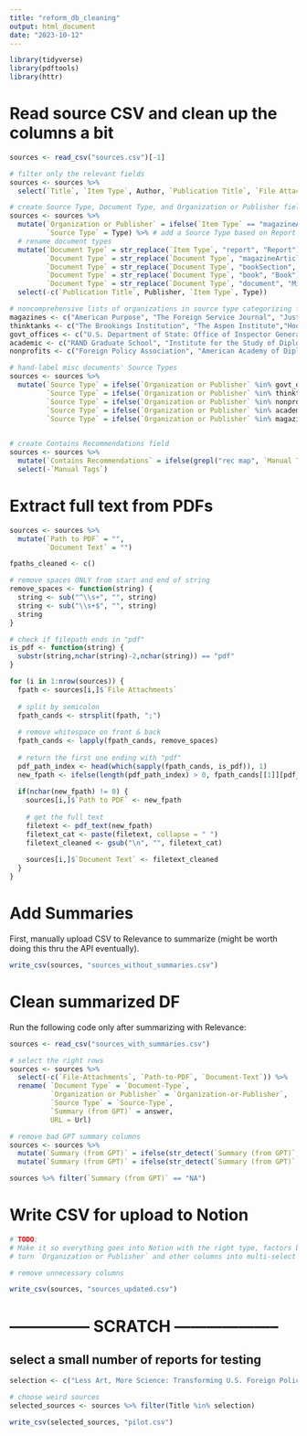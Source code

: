 ```yaml
---
title: "reform_db_cleaning"
output: html_document
date: "2023-10-12"
---
```


```r
library(tidyverse)
library(pdftools)
library(httr)
```

# Read source CSV and clean up the columns a bit
```r
sources <- read_csv("sources.csv")[-1]

# filter only the relevant fields
sources <- sources %>% 
  select(`Title`, `Item Type`, Author, `Publication Title`, `File Attachments`, Url, Date, Publisher, Type, `Manual Tags`)

# create Source Type, Document Type, and Organization or Publisher fields
sources <- sources %>%
  mutate(`Organization or Publisher` = ifelse(`Item Type` == "magazineArticle", `Publication Title`, Publisher), # combine Publication Title and Publisher to Organization or Publisher
         `Source Type` = Type) %>% # add a Source Type based on Report Type parameter from Zotero
  # rename document types
  mutate(`Document Type` = str_replace(`Item Type`, "report", "Report"),
         `Document Type` = str_replace(`Document Type`, "magazineArticle", "Op-Ed"),
         `Document Type` = str_replace(`Document Type`, "bookSection", "Book Section"),
         `Document Type` = str_replace(`Document Type`, "book", "Book"),
         `Document Type` = str_replace(`Document Type`, "document", "Misc Document")) %>%
  select(-c(`Publication Title`, Publisher, `Item Type`, Type))

# noncomprehensive lists of organizations in source type categorizing for assigning Source Type to various sources that do not have them via Zotero
magazines <- c("American Purpose", "The Foreign Service Journal", "Just Security", "Foreign Policy", "Democracy Journal", "Responsible Statecraft", "Foreign Affairs")
thinktanks <- c("The Brookings Institution", "The Aspen Institute","Hoover Institution Press, Stanford University", "RAND Corporation")
govt_offices <- c("U.S. Department of State: Office of Inspector General", "U.S. Department of State")
academic <- c("RAND Graduate School", "Institute for the Study of Diplomacy", "Penn State University Press")
nonprofits <- c("Foreign Policy Association", "American Academy of Diplomacy")

# hand-label misc documents' Source Types
sources <- sources %>% 
  mutate(`Source Type` = ifelse(`Organization or Publisher` %in% govt_offices, "Government Office", `Source Type`),
         `Source Type` = ifelse(`Organization or Publisher` %in% thinktanks, "Think Tank", `Source Type`),
         `Source Type` = ifelse(`Organization or Publisher` %in% nonprofits, "Nonprofit", `Source Type`),
         `Source Type` = ifelse(`Organization or Publisher` %in% academic, "Academic", `Source Type`),
         `Source Type` = ifelse(`Organization or Publisher` %in% magazines, "News Media",`Source Type`))
      

# create Contains Recommendations field
sources <- sources %>% 
  mutate(`Contains Recommendations` = ifelse(grepl("rec map", `Manual Tags`), "TRUE", "FALSE")) %>%
  select(-`Manual Tags`)
```


# Extract full text from PDFs
```r
sources <- sources %>% 
  mutate(`Path to PDF` = "",
         `Document Text` = "")

fpaths_cleaned <- c()

# remove spaces ONLY from start and end of string
remove_spaces <- function(string) {
  string <- sub("^\\s+", "", string)
  string <- sub("\\s+$", "", string)
  string
}

# check if filepath ends in "pdf"
is_pdf <- function(string) {
  substr(string,nchar(string)-2,nchar(string)) == "pdf"
}

for (i in 1:nrow(sources)) {
  fpath <- sources[i,]$`File Attachments`
  
  # split by semicolon
  fpath_cands <- strsplit(fpath, ";")
  
  # remove whitespace on front & back
  fpath_cands <- lapply(fpath_cands, remove_spaces)
  
  # return the first one ending with "pdf"
  pdf_path_index <- head(which(sapply(fpath_cands, is_pdf)), 1)
  new_fpath <- ifelse(length(pdf_path_index) > 0, fpath_cands[[1]][pdf_path_index], "")
  
  if(nchar(new_fpath) != 0) {
    sources[i,]$`Path to PDF` <- new_fpath
    
    # get the full text
    filetext <- pdf_text(new_fpath)
    filetext_cat <- paste(filetext, collapse = " ")
    filetext_cleaned <- gsub("\n", "", filetext_cat)
    
    sources[i,]$`Document Text` <- filetext_cleaned
  }
}
```


# Add Summaries
First, manually upload CSV to Relevance to summarize (might be worth doing this thru the API eventually).
```r
write_csv(sources, "sources_without_summaries.csv")
```


# Clean summarized DF
Run the following code only after summarizing with Relevance:

```r
sources <- read_csv("sources_with_summaries.csv")

# select the right rows
sources <- sources %>% 
  select(-c(`File-Attachments`, `Path-to-PDF`, `Document-Text`)) %>%
  rename( `Document Type` = `Document-Type`,
          `Organization or Publisher` = `Organization-or-Publisher`,
          `Source Type` = `Source-Type`,
          `Summary (from GPT)` = answer,
          URL = Url)

# remove bad GPT summary columns
sources <- sources %>% 
  mutate(`Summary (from GPT)` = ifelse(str_detect(`Summary (from GPT)`, "Discusses the document, which is titled"), "", `Summary (from GPT)`)) %>%
  mutate(`Summary (from GPT)` = ifelse(str_detect(`Summary (from GPT)`, "NA"), "", `Summary (from GPT)`)) 

sources %>% filter(`Summary (from GPT)` == "NA")

```


# Write CSV for upload to Notion
```r
# TODO:
# Make it so everything goes into Notion with the right type, factors broken down correctly, etc.
# turn `Organization or Publisher` and other columns into multi-select type beat (factor?)

# remove unnecessary columns

write_csv(sources, "sources_updated.csv")
```


# --------------- SCRATCH --------------------
## select a small number of reports for testing
```r
selection <- c("Less Art, More Science: Transforming U.S. Foreign Policy through Evidence, Integrity, and Innovation", "Listening Report For the U.S. Department of State & USAID", "Diplomats and Diplomacy for the 21st Century")

# choose weird sources
selected_sources <- sources %>% filter(Title %in% selection)

write_csv(selected_sources, "pilot.csv")
```
